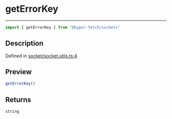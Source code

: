

# getErrorKey

<div class="api-docs__separator" data-reactroot="">

---

</div><div class="api-docs__import" data-reactroot="">

```ts
import { getErrorKey } from "@hyper-fetch/sockets"
```

</div><div class="api-docs__section">

## Description

</div><div class="api-docs__description"><span class="api-docs__do-not-parse">



</span></div><p class="api-docs__definition">

Defined in [socket/socket.utils.ts:4](https://github.com/BetterTyped/hyper-fetch/blob/993719ed/packages/sockets/src/socket/socket.utils.ts#L4)

</p><div class="api-docs__section">

## Preview

</div><div class="api-docs__preview fn">

```ts
getErrorKey()
```

</div><div class="api-docs__section">

## Returns

</div><div class="api-docs__returns">

```ts
string
```

</div>
